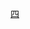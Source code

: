 {{CGroupH|name=四驅兄弟|desc=四驅兄弟}}
{{CItem|zh-cn:四驱兄弟; zh-tw:爆走兄弟Let's & Go!!; zh-hk:四驅兄弟;|desc=台灣：爆走兄弟Let's & Go!!；香港：四驅兄弟；大陆：四驱兄弟}}
{{CItem|zh-cn:冲锋战神;zh-tw:衝鋒戰神; zh-hk:麥林號;|desc=台灣：衝鋒戰神；香港：麥林號；}}
{{CItem|zh-cn:胜利冲锋;zh-tw:勝利衝鋒; zh-hk:勝利麥林;|desc=台灣：勝利衝鋒；香港：勝利麥林；}}
{{CItem|zh-cn:旋风冲锋;zh-tw:旋風衝鋒; zh-hk:旋風麥林;|desc=台灣：旋風衝鋒；香港：旋風麥林；}}
{{CItem|zh-cn:跃动冲锋;zh-tw:躍動衝鋒; zh-hk:快拍麥林;|desc=台灣：躍動衝鋒；香港：快拍麥林；}}
{{CItem|zh-cn:音速战神;zh-tw:音速戰神; zh-hk:超音號;|desc=台灣：音速戰神；香港：超音號；}}
{{CItem|zh-cn:先驱音速;zh-tw:先驅音速; zh-hk:先驅超音;|desc=台灣：先驅音速；香港：先驅超音；}}
{{CItem|zh-cn:飓风音速;zh-tw:颶風音速; zh-hk:暴風超音;|desc=台灣：颶風音速；香港：暴風超音；}}
{{CItem|zh-cn:强棒音速;zh-tw:強棒音速; zh-hk:炮彈超音;|desc=台灣：強棒音速；香港：炮彈超音；}}
{{CItem|zh-cn:疾速斧头;zh-tw:疾速斧頭; zh-hk:電斧號;|desc=台灣：疾速斧頭；香港：電斧號；}}
{{CItem|zh-cn:疾速眼镜蛇;zh-tw:疾速眼鏡蛇; zh-hk:電動眼鏡蛇;|desc=台灣：疾速眼鏡蛇；香港：電動眼鏡蛇；}}
{{CItem|zh-cn:疾速蝮蛇;zh-tw:疾速蝮蛇; zh-hk:電動蝮蛇;|desc=台灣：疾速腹蛇；香港：電動腹蛇；}}
{{CItem|zh-cn:三角箭;zh-tw:三角箭;zh-hk:火鳥X;|desc=台灣：三角箭；香港：火鳥X；}}
{{CItem|zh-cn:新三角箭;zh-tw:新三角箭ZMC; zh-hk:新火鳥ZMC;|desc=台灣：新三角箭ZMC；香港：新火鳥ZMC；}}
{{CItem|zh-cn:原始战神;zh-tw:原始戰神JB; zh-hk:JB快刀號;|desc=台灣：原始戰神JB；香港：JB快刀號；}}
{{CItem|zh-cn:原始战神进化者;zh-tw:原始戰神進化者; zh-hk:改革快刀號;|desc=台灣：原始戰神進化者；香港：改革快刀號；}}
{{CItem|zh-cn:美国宇宙漫游者队;zh-tw:美國宇宙漫遊者隊; zh-hk:美國太空戰隊;|desc=台灣：美國宇宙漫遊者隊；香港：美國太空戰隊；}}
{{CItem|zh-tw:布雷特; zh-hk:比特;|desc=台灣：布雷特；香港：比特；}}
{{CItem|zh-tw:阿吉; zh-hk:艾利;|desc=台灣：阿吉；香港：艾利；}}
{{CItem|zh-tw:米勒; zh-hk:米拿;|desc=台灣：米勒；香港：米拿；}}
{{CItem|zh-tw:哈瑪; zh-hk:哈馬D;|desc=台灣：哈瑪；香港：哈馬D；}}
{{CItem|zh-tw:跳躍者號; zh-hk:俠客號;|desc=台灣：跳躍者號；香港：俠客號；}}
{{CItem|zh-tw:羅索史特拉達隊; zh-hk:天馬隊;|desc=台灣：羅索史特拉達隊；香港：天馬隊；}}
{{CItem|zh-tw:神劍號; zh-hk:天馬號;|desc=台灣：神劍號；香港：天馬號；}}
{{CItem|zh-tw:卡羅; zh-hk:加路;|desc=台灣：卡羅；香港：加路；}}
{{CItem|zh-tw:盧奇; zh-hk:魯奇諾;|desc=台灣：盧奇；香港：魯奇諾；}}
{{CItem|zh-tw:歐尼; zh-hk:祖尼奧;|desc=台灣：歐尼；香港：祖尼奧；}}
{{CItem|zh-tw:李歐; zh-hk:里昂尼;|desc=台灣：李歐；香港：里昂尼；}}
{{CItem|zh-cn:德国铁狼队;zh-tw:德國鐵狼隊; zh-hk:德國野狼隊;|desc=台灣：德國鐵狼隊；香港：德國野狼隊；}}
{{CItem|zh-tw:海爾; zh-hk:米高;|desc=台灣：海爾；香港：米高；}}
{{CItem|zh-tw:休米; zh-hk:舒米德;|desc=台灣：休米；香港：舒米德；}}
{{CItem|zh-tw:葉利; zh-hk:艾力;|desc=台灣：葉利；香港：艾力；}}
{{CItem|zh-tw:黑斯拉; zh-hk:希斯拿;|desc=台灣：黑斯拉；香港：希斯拿；}}
{{CItem|zh-tw:鐵狼號; zh-hk:野狼號;|desc=台灣：鐵狼號；香港：野狼號；}}
{{CItem|zh-cn:中国光蝎队;zh-tw:中國小四驅行走團光蠍隊; zh-hk:中國四驅極速團;|desc=台灣：中國小四驅行走團光蠍隊；香港：中國四驅極速團；}}
{{CItem|zh-tw:何望; zh-hk:黃仔;|desc=台灣：何望；香港：黃仔；}}
{{CItem|zh-tw:阿南; zh-hk:南南;|desc=台灣：阿南；香港：南南；}}
{{CItem|zh-tw:阿碰; zh-hk:彭彭;|desc=台灣：阿碰；香港：彭彭；}}
{{CItem|zh-tw:庫倫號; zh-hk:巨龍號;|desc=台灣：庫倫號；香港：巨龍號；}}
{{CItem|zh-tw:熱帶代表隊; zh-hk:非洲草原軍團;|desc=台灣：熱帶代表隊；香港：非洲草原軍團；}}
{{CItem|zh-tw:熱帶斑馬號; zh-hk:草原斑馬;|desc=台灣：熱帶斑馬號；香港：草原斑馬；}}
{{CItem|zh-tw:BS大蜘蛛斑馬號; zh-hk:黑蜘蛛斑馬;|desc=台灣：BS大蜘蛛斑馬號；香港：黑蜘蛛斑馬；}}
{{CItem|zh-cn:冲田海;zh-tw:沖田海; zh-hk:沖田介;|desc=台灣：沖田海；香港：沖田介；}}
{{CItem|zh-tw:茱莉安; zh-hk:祖莉安娜;|desc=台灣：茱莉安；香港：祖莉安娜；}}
{{CItem|zh-tw:蜜雪兒; zh-hk:美雪;|desc=台灣：蜜雪兒；香港：美雪；}}
{{CItem|zh-cn:黑蜘蛛;zh-tw:大蜘蛛; zh-hk:黑蜘蛛;|desc=台灣：大蜘蛛；香港：黑蜘蛛；}}
{{CItem|zh-tw:聶明; zh-hk:尼姆;|desc=台灣：聶明；香港：尼姆；}}
{{CItem|zh-tw:白夜號; zh-hk:白騎士;|desc=台灣：白夜號；香港：白騎士；}}
{{CItem|zh-tw:澳洲AR回力棒隊; zh-hk:澳洲回力標隊;|desc=台灣：澳洲AR回力棒隊；香港：澳洲回力標隊；}}
{{CItem|zh-tw:土著號; zh-hk:土著太陽;|desc=台灣：土著號；香港：土著太陽；}}
{{CItem|zh-tw:皮哥; zh-hk:柏高;|desc=台灣：皮哥；香港：柏高；}}
{{CItem|zh-tw:牙買加代表隊; zh-hk:南美加勒比海隊;|desc=台灣：牙買加代表隊；香港：南美加勒比海隊；}}
{{CItem|zh-tw:牙買加RG號; zh-hk:節拍號;|desc=台灣：牙買加RG號；香港：節拍號；}}
{{CItem|zh-cn:黑色战神;zh-tw:黑色戰神; zh-hk:黑將軍;|desc=台灣：黑色戰神；香港：黑將軍；}}
{{CItem|zh-cn:四驱斗士;zh-tw:四驅鬥士; zh-hk:四驅戰士;|desc=台灣：四驅鬥士；香港：四驅戰士；}}
{{CItem|zh-tw:閃亮蠍子號試作模擬車; zh-hk:神奇幻彩實驗號;|desc=台灣：閃亮蠍子號試作模擬車；香港：神奇幻彩實驗號；}}
{{CItem|zh-cn:巨无霸;zh-tw:破壞者; zh-hk:巨霸號;|desc=台灣：破壞者；香港：巨霸號；}}
{{CItem|zh-cn:魔鬼司令;zh-tw:魔鬼司令; zh-hk:銀影號;|desc=台灣：魔鬼司令；香港：銀影號；}}
{{CItem|zh-tw:旭日之箭; zh-hk:火鳥展翅號;|desc=台灣：旭日之箭；香港：火鳥展翅號；}}
{{CItem|zh-tw:超級先鋒; zh-hk:麥斯極速;|desc=台灣：超級先鋒Z-2；香港：麥斯極速；}}
{{CItem|zh-tw:熾焰先鋒; zh-hk:節拍極速;|desc=台灣：熾焰先鋒；香港：節拍極速；}}
{{CItem|zh-tw:影武者; zh-hk:極速霹靂;|desc=台灣：影武者Z-3；香港：極速霹靂；}}
{{CItem|zh-tw:幻象號; zh-hk:重擊力戰車;|desc=台灣：幻象號；香港：重擊力戰車；}}
{{CItem|zh-cn:土方令;zh-tw:土方鈴;zh-hk:土方鈴;}}
{{CItem|zh-cn:近藤源;zh-tw:近藤嚴;zh-hk:近藤嚴;}}
{{CItem|zh-cn:阿吉;zh-tw:J;zh-hk:J;}}
{{CItem|zh-cn:梦幻全垒打;zh-hk:全壘打大滿貫號;}}
{{CItem|zh-cn:全垒打;zh-hk:全壘打號;}}
{{CItem|zh-hk:火舞鳳凰;zh-tw:火焰鳳凰;}}
{{CItem|zh-hk:火鳳凰熱熾號;zh-tw:鳳凰毒牙;}}
{{CItem|zh-hk:尼諾·史迪拉·波爾佐;zh-tw:雷洛‧史特拉‧鮑索;}}
{{CItem|zh-hk:迪奧瑪斯‧尼諾;zh-tw:迪奧瑪斯‧雷洛;}}
{{CItem|zh-hk:虎頭鉗入侵者;zh-tw:虎鉗掠奪者;}}
{{CItem|zh-hk:幻影刀刃;zh-tw:幻影雙翼;}}
{{CItem|zh-hk:幻影虎頭鉗;zh-tw:幻影虎鉗掠奪者;}}
{{CItem|zh-hk:勝利王者號;zh-tw:勝利飛車;}}
{{CItem|zh-hk:拉加飛達;zh-tw:左京火箭號;}}
{{CItem|zh-hk:紅劍號;zh-tw:彩虹紅光號;}}
{{CItem|zh-hk:藍劍號;zh-tw:彩虹藍光號;}}
{{CItem|zh-hk:巡洋艦暴風號;zh-tw:風暴巡曳號;}}
{{CItem|zh-hk:神奇幻彩實驗號;zh-tw:光蠍號原型機;}}
<noinclude>[[Category:ACG公共轉換組模板|四]]</noinclude>
{{CGroupF}}